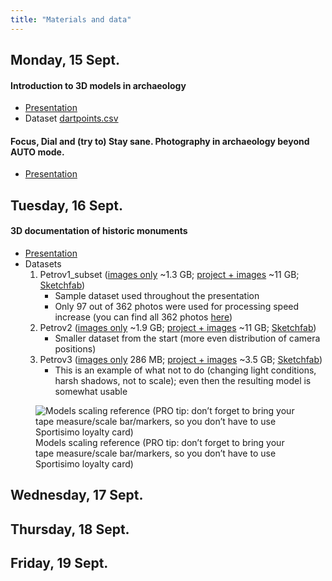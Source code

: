 ```yaml
---
title: "Materials and data"
---
```



## Monday, 15 Sept.

#### Introduction to 3D models in archaeology

- [Presentation](#) 
- Dataset [dartpoints.csv](#)

#### Focus, Dial and (try to) Stay sane. Photography in archaeology beyond AUTO mode.

- [Presentation](#)


## Tuesday, 16 Sept.

#### 3D documentation of historic monuments

- [Presentation](https://docs.google.com/presentation/d/1y_fQC3R8ok1O75jx28aq2rDXIE7gpRepzB6RkcJbyBE/edit?slide=id.p#slide=id.p)
- Datasets
    1. Petrov1_subset ([images only](https://drive.google.com/file/d/1pVFbqa67kfBq8kDbxKYS-qhVpJq76qwx/view?usp=sharing) ~1.3 GB; [project + images](https://drive.google.com/file/d/1izm_ZqTLCtTDt07t5LXhmZFOXDyi9Cwu/view?usp=sharing) ~11 GB; [Sketchfab](https://sketchfab.com/3d-models/petrov1-subset--cut-2e5eea10077d4661b8ae6bfa7a16b455))
        - Sample dataset used throughout the presentation
        - Only 97 out of 362 photos were used for processing speed increase (you can find all 362 photos [here](https://drive.google.com/drive/folders/1qQ7qBAnWT-Kfl777oudALCr7qmOtILZl?usp=sharing))
    1. Petrov2 ([images only](https://drive.google.com/file/d/1_vOQX-40uikzp-K9BBA6W4C2ZWBXaVDj/view?usp=sharing) ~1.9 GB; [project + images](https://drive.google.com/file/d/1He3_PAsxj-8QTh04NdcwVEzMlzQ1AhS1/view?usp=sharing) ~11 GB; [Sketchfab](https://sketchfab.com/3d-models/petrov2--filtered-5d5c7f6d4fc14b8fada8f9cabbccbbae))
        - Smaller dataset from the start (more even distribution of camera positions)
    1. Petrov3 ([images only](https://drive.google.com/file/d/1LQmpHwfwPz_lKXsBzsOqnC5EJhSl_V2d/view?usp=sharing) 286 MB; [project + images](https://drive.google.com/file/d/1PLyjS_Q59UgpzRfIQUHiW0Pf0SXS6yVw/view?usp=sharing) ~3.5 GB; [Sketchfab](https://sketchfab.com/3d-models/petrov3--cut-0d4f632b08c946d699b6a8c6b10195b5))
        - This is an example of what not to do (changing light conditions, harsh shadows, not to scale); even then the resulting model is somewhat usable

![Models scaling reference (PRO tip: don't forget to bring your tape measure/scale bar/markers, so you don't have to use Sportisimo loyalty card)](figs/scaling.png)

## Wednesday, 17 Sept.


## Thursday, 18 Sept.


## Friday, 19 Sept.

